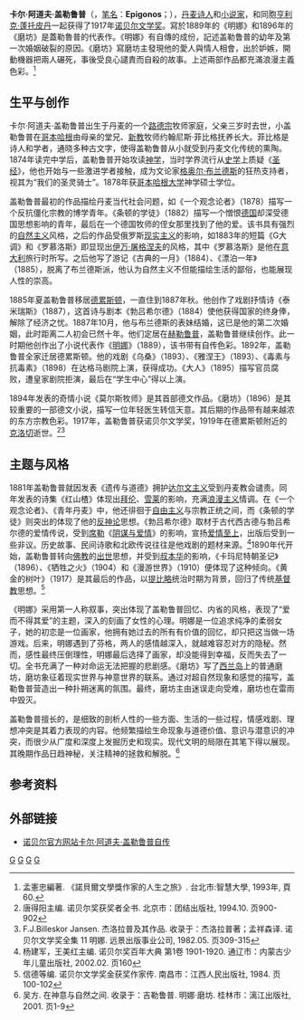 {{Infobox writer <!-- for more information see [[:Template:Infobox_writer|:Template:Infobox writer]] -->
| name         = 卡尔·阿道夫·盖勒鲁普 <!-- do not add image icons such as nobel peace, see [[:Template:Infobox_writer|:Template:Infobox writer]] -->
| image        = Karl Gjellerup.jpg
| imagesize    = 
| caption      = 卡尔·阿道夫·盖勒鲁普
| birth_date = {{Birth date|1857|6|2|mf=y}}
| birth_place   = {{flag|DNK}}{{link-en|罗霍尔特|Roholte}}
| death_date = {{death date and age|1919|10|13|1857|6|2|mf=y}}
| death_place   = {{flag|Weimar}}{{link-en|克洛切|Klotzsche}}
| nationality  = [[丹麦|丹麦]]
| awards = {{Awd|[[诺贝尔文学奖|诺贝尔文学奖]]|1917}} （与人分享）<!-- do not add image icons such as nobel peace, see [[:Template:Infobox_writer|:Template:Infobox writer]] -->
}}

'''卡尔·阿道夫·盖勒鲁普'''（{{lang-da|Karl Adolph Gjellerup}}，[[笔名|笔名]]：'''Epigonos'''；{{bd|1857年|6月2日|1919年|10月13日|catIdx=Gjellerup}}），[[丹麦|丹麦]][[诗人|诗人]]和[[小说家|小说家]]，和同胞[[亨利克·蓬托皮丹|亨利克·蓬托皮丹]]一起获得了1917年[[诺贝尔文学奖|诺贝尔文学奖]]。寫於1889年的《明娜》和1896年的《磨坊》是蓋勒魯普的代表作。《明娜》有自傳的成份，記述盖勒鲁普的幼年及第一次婚姻破裂的原因。《磨坊》寫磨坊主發現他的愛人與情人相會，出於妒嫉，開動機器把兩人碾死，事後受良心譴責而自殺的故事。上述兩部作品都充滿浪漫主義色彩。<ref name="name">孟憲忠編著. 《諾貝爾文學獎作家的人生之旅》. 台北市:智慧大學, 1993年, 頁60.</ref>

==生平与创作==
卡尔·阿道夫·盖勒鲁普出生于丹麦的一个[[路德宗|路德宗]]牧师家庭，父亲三岁时去世，小盖勒鲁普在[[哥本哈根|哥本哈根]]由母亲的堂兄、[[新教|新教]]牧师约翰尼斯·菲比格抚养长大。菲比格是诗人和学者，通晓多种古文字，使得盖勒鲁普从小就受到丹麦文化传统的熏陶。1874年读完中学后，盖勒鲁普开始攻读[[神学|神学]]，当时学界流行从[[史学|史学]]上质疑《[[圣经|圣经]]》，他也开始与一些激进学者接触，成为文论家[[格奥尔·布兰德斯|格奥尔·布兰德斯]]的狂热支持者，视其为“我们的圣灵骑士”。1878年获[[哥本哈根大学|哥本哈根大学]]神学硕士学位。

盖勒鲁普最初的作品描绘丹麦当代社会问题，如《一个观念论者》（1878）描写一个反抗僵化宗教的博学青年。《条顿的学徒》（1882）描写一个憎恨[[德国|德国]]却深受德国思想影响的青年，最后在一个德国牧师的侄女那里找到了他的爱。该书具有强烈的[[自然主义|自然主义]]风格，之后的作品受俄罗斯[[现实主义|现实主义]]的影响，如1883年的短篇《G大调》和《罗慕洛斯》即显现出[[伊万·屠格涅夫|伊万·屠格涅夫]]的风格，其中《罗慕洛斯》是他在[[意大利|意大利]]旅行时所写。之后他写了游记《古典的一月》（1884）、《漂泊一年》（1885），脱离了布兰德斯派，他认为自然主义不但能描绘生活的鄙俗，也能展现人性的崇高。

1885年夏盖勒鲁普移居[[德累斯顿|德累斯顿]]，一直住到1887年秋。他创作了戏剧抒情诗《泰米瑞斯》（1887），这首诗与剧本《勃吕希尔德》（1884）使他获得国家的终身俸，解除了经济之忧。1887年10月，他与布兰德斯的表妹结婚，这已是他的第二次婚姻，此时距离二人初会已然十年。他们定居在[[赫勒鲁普|赫勒鲁普]]，盖勒鲁普继续创作。此一时期他创作出了小说代表作《[[明娜|明娜]]》（1889），该书带有自传色彩。1892年，盖勒鲁普全家迁居德累斯顿。他的戏剧《乌桑》（1893）、《雅涅王》（1893）、《毒素与抗毒素》（1898）在达格马剧院上演，获得成功。《大人》（1895）描写官员腐败，遭皇家剧院拒演，最后在“学生中心”得以上演。

1894年发表的奇情小说《莫尔斯牧师》是其首部德文作品。《磨坊》（1896）是其较重要的一部德文小说，描写一位年轻医生转信天意。其后期的作品带有越来越浓的东方宗教色彩。1917年，盖勒鲁普获诺贝尔文学奖，1919年在德累斯顿附近的[[克洛切|克洛切]]逝世。<ref>唐得阳主编. 诺贝尔奖获奖者全书. 北京市：团结出版社, 1994.10. 页900-902</ref><ref>F.J.Billeskor Jansen. 杰洛拉普及其作品. 收录于：杰洛拉普著；孟祥森译. 诺贝尔文学奖全集 11 明娜. 远景出版事业公司, 1982.05. 页309-315</ref>

==主题与风格==
1881年盖勒鲁普就因发表《遗传与道德》拥护[[达尔文主义|达尔文主义]]受到丹麦教会谴责。同年发表的诗集《红山楂》体现出[[拜伦|拜伦]]、[[雪莱|雪莱]]的影响，充满[[浪漫主义|浪漫主义]]情调。在《一个观念论者》、《青年丹麦》中，他还徘徊于[[自由主义|自由主义]]与宗教正统之间，而《条顿的学徒》则突出的体现了他的[[反神论|反神论]]思想。《勃吕希尔德》取材于古代西古德与勃吕希尔德的爱情传说，受到[[席勒|席勒]]《[[阴谋与爱情|阴谋与爱情]]》的影响，宣扬[[爱情至上|爱情至上]]，出版后受到一些非议。历史故事、民间诗歌和北欧传说往往是他戏剧的题材来源。<ref>杨建军，王美红主编. 诺贝尔奖百年大典 第1卷 1901-1920. 通辽市：内蒙古少年儿童出版社, 2002.02. 页160</ref>1890年代开始，盖勒鲁普转向[[佛教|佛教]]的[[出世|出世]]思想，并受到[[叔本华|叔本华]]的影响，《卡玛尼特朝圣记》（1896）、《牺牲之火》（1904）和《漫游世界》（1910）便体现了这种倾向。《黄金的树叶》（1917）是其最后的作品，以[[提比略|提比略]]统治时期为背景，回归了传统[[基督教|基督教]]思想。<ref>信德等编. 诺贝尔文学奖金获奖作家传. 南昌市：江西人民出版社, 1984. 页100-102</ref>

《明娜》采用第一人称叙事，突出体现了盖勒鲁普回忆、内省的风格，表现了“爱而不得其爱”的主题，深入的刻画了女性的心理。明娜是一位追求纯净的柔弱女子，她的初恋是一位画家，他拥有她过去的所有有价值的回忆，却只把这当做一场游戏。后来，明娜遇到了芬格，两人的感情越深入，就越难容忍对方的隐秘。然而，感性最终压倒理性，明娜最后选择了画家，却没能得到幸福，反而失去了一切。全书充满了一种对命运无法把握的悲剧感。《磨坊》写了[[西兰岛|西兰岛]]上的普通磨坊，磨坊象征着现实世界与神意世界的联系。通过对超自然现象和感觉的描写，盖勒鲁普营造出一种扑朔迷离的氛围。最终，磨坊主由迷误走向受难，磨坊也在雷雨中毁灭。

盖勒鲁普擅长的，是细致的剖析人性的一些方面、生活的一些过程，情感戏剧、理想冲突是其着力表现的内容。他频繁描绘生命现象与道德价值、意识与潜意识的冲突，而很少从广度和深度上发掘历史和现实。现代文明的局限在其笔下得以展现。其晚期作品日趋神秘，关注精神的拯救和解脱。<ref>吴方. 在神意与自然之间. 收录于：吉勒鲁普. 明娜·磨坊. 桂林市：漓江出版社, 2001. 页1-9</ref>

== 参考资料 ==
{{reflist}}

==外部链接==
* [http://nobelprize.org/nobel_prizes/literature/laureates/1917/gjellerup-autobio.html 诺贝尔官方网站卡尔·阿道夫·盖勒鲁普自传]{{Wayback|url=http://nobelprize.org/nobel_prizes/literature/laureates/1917/gjellerup-autobio.html |date=20100202041913 }}

{{诺贝尔文学奖获得者 (1901年-1925年)}}

{{Authority control}}
[[Category:丹麥诗人|G]]
[[Category:丹麦作家|G]]
[[Category:诺贝尔文学奖获得者|G]]
[[Category:丹麦诺贝尔奖得主|G]]